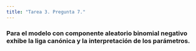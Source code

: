 ```yaml
---
title: "Tarea 3. Pregunta 7."
---
```


### Para el modelo con componente aleatorio binomial negativo exhibe la liga canónica y la interpretación de los parámetros.


